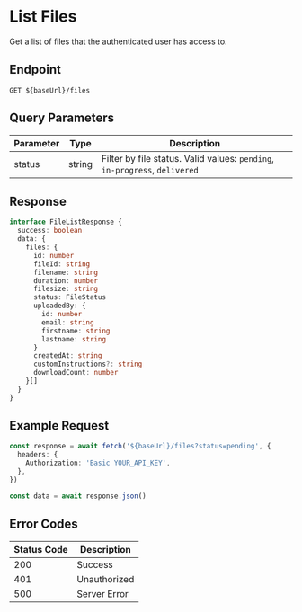 # List Files

Get a list of files that the authenticated user has access to.

## Endpoint

```http
GET ${baseUrl}/files
```

## Query Parameters

| Parameter | Type   | Description                                                                |
| --------- | ------ | -------------------------------------------------------------------------- |
| status    | string | Filter by file status. Valid values: `pending`, `in-progress`, `delivered` |

## Response

```typescript
interface FileListResponse {
  success: boolean
  data: {
    files: {
      id: number
      fileId: string
      filename: string
      duration: number
      filesize: string
      status: FileStatus
      uploadedBy: {
        id: number
        email: string
        firstname: string
        lastname: string
      }
      createdAt: string
      customInstructions?: string
      downloadCount: number
    }[]
  }
}
```

## Example Request

```typescript
const response = await fetch('${baseUrl}/files?status=pending', {
  headers: {
    Authorization: 'Basic YOUR_API_KEY',
  },
})

const data = await response.json()
```

## Error Codes

| Status Code | Description  |
| ----------- | ------------ |
| 200         | Success      |
| 401         | Unauthorized |
| 500         | Server Error |
